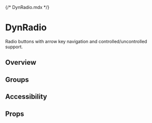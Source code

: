 {/* DynRadio.mdx */}

<Meta of={Stories} />

# DynRadio

Radio buttons with arrow key navigation and controlled/uncontrolled support.

## Overview
<Canvas of={Stories.Default} />

## Groups
<Canvas of={Stories.HorizontalGroup} />
<Canvas of={Stories.VerticalGroup} />

## Accessibility
<Canvas of={Stories.AccessibilityDemo} />

## Props
<Controls of={Stories.Default} />
